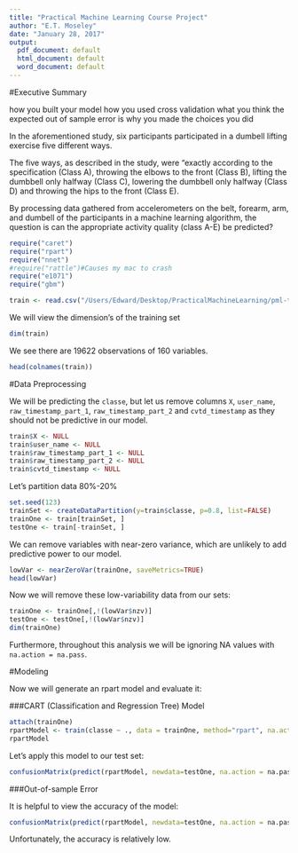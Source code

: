 ```yaml
---
title: "Practical Machine Learning Course Project"
author: "E.T. Moseley"
date: "January 28, 2017"
output:
  pdf_document: default
  html_document: default
  word_document: default
---
```

#Executive Summary

how you built your model
how you used cross validation
what you think the expected out of sample error is
why you made the choices you did

In the aforementioned study, six participants participated in a dumbell lifting exercise five different ways. 

The five ways, as described in the study, were “exactly according to the specification (Class A), 
throwing the elbows to the front (Class B), 
lifting the dumbbell only halfway (Class C), 
lowering the dumbbell only halfway (Class D) and 
throwing the hips to the front (Class E). 

By processing data gathered from accelerometers on the belt, forearm, arm, and dumbell of the participants in a machine learning algorithm, the question is can the appropriate activity quality (class A-E) be predicted?


```r
require("caret")
require("rpart")
require("nnet")
#require("rattle")#Causes my mac to crash
require("e1071")
require("gbm")
```

```r
train <- read.csv("/Users/Edward/Desktop/PracticalMachineLearning/pml-training.csv", header = TRUE, stringsAsFactors = FALSE)
```

We will view the dimension's of the training set

```r
dim(train)
```

We see there are 19622 observations of 160 variables.

```r
head(colnames(train))
```

#Data Preprocessing

We will be predicting the `classe`, but let us remove columns `X`, `user_name`, `raw_timestamp_part_1`, `raw_timestamp_part_2` and `cvtd_timestamp` as they should not be predictive in our model.

```r
train$X <- NULL
train$user_name <- NULL
train$raw_timestamp_part_1 <- NULL
train$raw_timestamp_part_2 <- NULL
train$cvtd_timestamp <- NULL
```


Let's partition data 80%-20%

```r
set.seed(123)
trainSet <- createDataPartition(y=train$classe, p=0.8, list=FALSE)
trainOne <- train[trainSet, ] 
testOne <- train[-trainSet, ]
```

We can remove variables with near-zero variance, which are unlikely to add predictive power to our model.

```r
lowVar <- nearZeroVar(trainOne, saveMetrics=TRUE)
head(lowVar)
```

Now we will remove these low-variability data from our sets:

```r
trainOne <- trainOne[,!(lowVar$nzv)]
testOne <- testOne[,!(lowVar$nzv)]
dim(trainOne)
```

Furthermore, throughout this analysis we will be ignoring NA values with `na.action = na.pass`.

#Modeling

Now we will generate an rpart model and evaluate it:

###CART (Classification and Regression Tree) Model

```r
attach(trainOne)
rpartModel <- train(classe ~ ., data = trainOne, method="rpart", na.action = na.pass)
rpartModel
```

Let's apply this model to our test set:

```r
confusionMatrix(predict(rpartModel, newdata=testOne, na.action = na.pass), testOne$classe)
```
###Out-of-sample Error

It is helpful to view the accuracy of the model:

```r
confusionMatrix(predict(rpartModel, newdata=testOne, na.action = na.pass), testOne$classe)$overall["Accuracy"]
```

Unfortunately, the accuracy is relatively low.

```r


```
